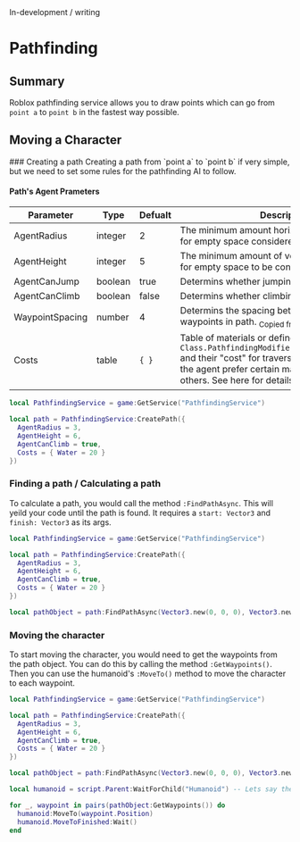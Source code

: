 
<Callout type='error' emoji=''>
  In-development / writing
</Callout>

# Pathfinding

## Summary
Roblox pathfinding service allows you to draw points which can go from `point a` to `point b` in the fastest way possible.

## Moving a Character
<div className="steps-container">
  ### Creating a path
  Creating a path from `point a` to `point b` if very simple, but we need to set some rules for the pathfinding AI to follow.

  #### Path's Agent Prameters
  | Parameter | Type | Defualt | Description |
  | --- | --- | --- | --- |
  | AgentRadius | integer | 2 | The minimum amount horizontal space required for empty space considered traversable. |
  | AgentHeight | integer | 5 | The minimum amount of vertical space required for empty space to be considered traversable. |
  | AgentCanJump | boolean | true | Determins whether jumping is allowed |
  | AgentCanClimb | boolean | false | Determins whether climbing is allowed |
  | WaypointSpacing | number | 4 | Determins the spacing between intermediate waypoints in path. <sub> Copied from roblox docs </sub> |
  | Costs | table | `{ }` | Table of materials or defined `Class.PathfindingModifier/PathfindingModifiers` and their "cost" for traversal. Useful for making the agent prefer certain materials/regions over others. See here for details. <sub> Copied from roblox docs </sub> |

  ```lua {1-8} filename="ServerScriptService/Pathfinding.lua"
  local PathfindingService = game:GetService("PathfindingService")

  local path = PathfindingService:CreatePath({
    AgentRadius = 3,
    AgentHeight = 6,
    AgentCanClimb = true,
    Costs = { Water = 20 }
  })
  ```

  ### Finding a path / Calculating a path
  To calculate a path, you would call the method `:FindPathAsync`. This will yeild your code until the path is found. It requires a `start: Vector3` and `finish: Vector3` as its args.

  ```lua {10} filename="ServerScriptService/Pathfinding.lua"
  local PathfindingService = game:GetService("PathfindingService")

  local path = PathfindingService:CreatePath({
    AgentRadius = 3,
    AgentHeight = 6,
    AgentCanClimb = true,
    Costs = { Water = 20 }
  })

  local pathObject = path:FindPathAsync(Vector3.new(0, 0, 0), Vector3.new(31, 0, 24))
  ```

  ### Moving the character
  To start moving the character, you would need to get the waypoints from the path object. You can do this by calling the method `:GetWaypoints()`. Then you can use the humanoid's `:MoveTo()` method to move the character to each waypoint.

  ```lua {12-17} filename="ServerScriptService/Pathfinding.lua"
  local PathfindingService = game:GetService("PathfindingService")

  local path = PathfindingService:CreatePath({
    AgentRadius = 3,
    AgentHeight = 6,
    AgentCanClimb = true,
    Costs = { Water = 20 }
  })

  local pathObject = path:FindPathAsync(Vector3.new(0, 0, 0), Vector3.new(31, 0, 24))

  local humanoid = script.Parent:WaitForChild("Humanoid") -- Lets say the script was in the model.

  for _, waypoint in pairs(pathObject:GetWaypoints()) do
    humanoid:MoveTo(waypoint.Position)
    humanoid.MoveToFinished:Wait()
  end
  ```
</div>